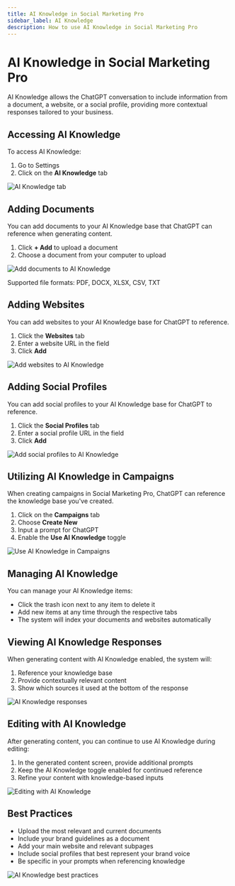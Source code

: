 ```yaml
---
title: AI Knowledge in Social Marketing Pro
sidebar_label: AI Knowledge
description: How to use AI Knowledge in Social Marketing Pro
---
```


# AI Knowledge in Social Marketing Pro

AI Knowledge allows the ChatGPT conversation to include information from a document, a website, or a social profile, providing more contextual responses tailored to your business.

## Accessing AI Knowledge

To access AI Knowledge:

1. Go to Settings
2. Click on the **AI Knowledge** tab

![AI Knowledge tab](./img/settings/ai-knowledge-1.png)

## Adding Documents

You can add documents to your AI Knowledge base that ChatGPT can reference when generating content.

1. Click **+ Add** to upload a document
2. Choose a document from your computer to upload

![Add documents to AI Knowledge](./img/settings/ai-knowledge-2.png)

Supported file formats: PDF, DOCX, XLSX, CSV, TXT

## Adding Websites

You can add websites to your AI Knowledge base for ChatGPT to reference.

1. Click the **Websites** tab
2. Enter a website URL in the field
3. Click **Add**

![Add websites to AI Knowledge](./img/settings/ai-knowledge-3.png)

## Adding Social Profiles

You can add social profiles to your AI Knowledge base for ChatGPT to reference.

1. Click the **Social Profiles** tab
2. Enter a social profile URL in the field
3. Click **Add**

![Add social profiles to AI Knowledge](./img/settings/ai-knowledge-4.png)

## Utilizing AI Knowledge in Campaigns

When creating campaigns in Social Marketing Pro, ChatGPT can reference the knowledge base you've created.

1. Click on the **Campaigns** tab
2. Choose **Create New**
3. Input a prompt for ChatGPT
4. Enable the **Use AI Knowledge** toggle

![Use AI Knowledge in Campaigns](./img/settings/ai-knowledge-5.png)

## Managing AI Knowledge

You can manage your AI Knowledge items:

- Click the trash icon next to any item to delete it
- Add new items at any time through the respective tabs
- The system will index your documents and websites automatically

## Viewing AI Knowledge Responses

When generating content with AI Knowledge enabled, the system will:

1. Reference your knowledge base
2. Provide contextually relevant content
3. Show which sources it used at the bottom of the response

![AI Knowledge responses](./img/settings/ai-knowledge-6.png)

## Editing with AI Knowledge

After generating content, you can continue to use AI Knowledge during editing:

1. In the generated content screen, provide additional prompts
2. Keep the AI Knowledge toggle enabled for continued reference
3. Refine your content with knowledge-based inputs

![Editing with AI Knowledge](./img/settings/ai-knowledge-7.png)

## Best Practices

- Upload the most relevant and current documents
- Include your brand guidelines as a document
- Add your main website and relevant subpages
- Include social profiles that best represent your brand voice
- Be specific in your prompts when referencing knowledge

![AI Knowledge best practices](./img/settings/ai-knowledge-8.png)